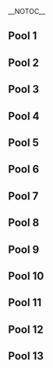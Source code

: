 {{Òssom Fights Tabs|This=2}}
__NOTOC__
{{Box|start|padding=1em}}
==Pool 1==
<!-- Generated with http://tournament-nub.rhcloud.com/rrtoliquipedia name=ossomfight-HypMeleePool1 -->

{{PlayerCrossTable
|cell-width=100
|doublerounded=false
|displaystats=true


|player1=Ice |player1flag=de |player1char= |player1link= |player1bg= |player1_w= |player1_l=
|player2=raxomukus |player2flag=se |player2char= |player2link= |player2bg= |player2_w= |player2_l=
|player3=Pelotaz0 |player3flag=es |player3char= |player3link= |player3bg= |player3_w= |player3_l=
|player4=Profano |player4flag= |player4char= |player4link= |player4bg= |player4_w= |player4_l=
|player5=pachakamakk |player5flag= |player5char= |player5link= |player5bg= |player5_w= |player5_l=

<!--Games of Player 1-->
|1vs2result=2 |1vs2resultvs=1
|1vs3result=2 |1vs3resultvs=0
|1vs4result=2 |1vs4resultvs=0
|1vs5result=2 |1vs5resultvs=0
<!--Games of Player 2-->
|2vs3result=2 |2vs3resultvs=0
|2vs4result=2 |2vs4resultvs=0
|2vs5result=2 |2vs5resultvs=0
<!--Games of Player 3-->
|3vs4result=2 |3vs4resultvs=0
|3vs5result=2 |3vs5resultvs=0
<!--Games of Player 4-->
|4vs5result=1 |4vs5resultvs=2

}}
{{Box|break|padding=1em}}
==Pool 2==
<!-- Generated with http://tournament-nub.rhcloud.com/rrtoliquipedia name=ossomfight-HypMeleePool2 -->

{{PlayerCrossTable
|cell-width=100
|doublerounded=false
|displaystats=true


|player1=Razor Ramon |player1flag= |player1char= |player1link= |player1bg= |player1_w= |player1_l=
|player2=LGuy |player2flag=fr |player2char= |player2link= |player2bg= |player2_w= |player2_l=
|player3=Aephage |player3flag=fr |player3char= |player3link= |player3bg= |player3_w= |player3_l=
|player4=Jambi |player4flag= |player4char= |player4link= |player4bg= |player4_w= |player4_l=
|player5=Santieur52 |player5flag= |player5char= |player5link= |player5bg= |player5_w= |player5_l=

<!--Games of Player 1-->
|1vs2result=0 |1vs2resultvs=2
|1vs3result=1 |1vs3resultvs=2
|1vs4result=2 |1vs4resultvs=0
|1vs5result=2 |1vs5resultvs=0
<!--Games of Player 2-->
|2vs3result=2 |2vs3resultvs=1
|2vs4result=2 |2vs4resultvs=0
|2vs5result=2 |2vs5resultvs=0
<!--Games of Player 3-->
|3vs4result=2 |3vs4resultvs=0
|3vs5result=2 |3vs5resultvs=0
<!--Games of Player 4-->
|4vs5result=2 |4vs5resultvs=0

}}
{{Box|end}}
{{Box|start|padding=1em}}
==Pool 3==
<!-- Generated with http://tournament-nub.rhcloud.com/rrtoliquipedia name=ossomfight-HypMeleePool3 -->

{{PlayerCrossTable
|cell-width=100
|doublerounded=false
|displaystats=true




|player1=Timi |player1flag=at |player1char= |player1link= |player1bg= |player1_w= |player1_l=
|player2=SaiX |player2flag=es |player2char= |player2link= |player2bg= |player2_w= |player2_l=
|player3=Angelfail |player3flag=be |player3char= |player3link= |player3bg= |player3_w= |player3_l=
|player4=Seya |player4flag=it |player4char= |player4link= |player4bg= |player4_w= |player4_l=
|player5=Dabe |player5flag= |player5char= |player5link= |player5bg= |player5_w= |player5_l=

<!--Games of Player 1-->
|1vs2result=2 |1vs2resultvs=0
|1vs3result=2 |1vs3resultvs=0
|1vs4result=2 |1vs4resultvs=0
|1vs5result=2 |1vs5resultvs=0
<!--Games of Player 2-->
|2vs3result=2 |2vs3resultvs=1
|2vs4result=2 |2vs4resultvs=0
|2vs5result=2 |2vs5resultvs=0
<!--Games of Player 3-->
|3vs4result=2 |3vs4resultvs=0
|3vs5result=2 |3vs5resultvs=0
<!--Games of Player 4-->
|4vs5result=2 |4vs5resultvs=0

}}
{{Box|break|padding=1em}}
==Pool 4==
<!-- Generated with http://tournament-nub.rhcloud.com/rrtoliquipedia name=ossomfight-HypMeleePool4 -->

{{PlayerCrossTable
|cell-width=100
|doublerounded=false
|displaystats=true



|player1=Djagof |player1flag=fr |player1char= |player1link= |player1bg= |player1_w= |player1_l=
|player2=SchlimmShady |player2flag=de |player2char= |player2link= |player2bg= |player2_w= |player2_l=
|player3=Surrealista |player3flag=es |player3char= |player3link= |player3bg= |player3_w= |player3_l=
|player4=Aelxndr |player4flag= |player4char= |player4link= |player4bg= |player4_w= |player4_l=
|player5=Brog |player5flag=fr |player5char= |player5link= |player5bg= |player5_w= |player5_l=

<!--Games of Player 1-->
|1vs2result=2 |1vs2resultvs=0
|1vs3result=2 |1vs3resultvs=0
|1vs4result=2 |1vs4resultvs=0
|1vs5result=2 |1vs5resultvs=0
<!--Games of Player 2-->
|2vs3result=2 |2vs3resultvs=0
|2vs4result=2 |2vs4resultvs=0
|2vs5result=2 |2vs5resultvs=0
<!--Games of Player 3-->
|3vs4result=2 |3vs4resultvs=0
|3vs5result=2 |3vs5resultvs=0
<!--Games of Player 4-->
|4vs5result=2 |4vs5resultvs=0

}}
{{Box|end}}
{{Box|start|padding=1em}}
==Pool 5==
<!-- Generated with http://tournament-nub.rhcloud.com/rrtoliquipedia name=ossomfight-HypMeleePool5 -->

{{PlayerCrossTable
|cell-width=100
|doublerounded=false
|displaystats=true


|player1=L Iax |player1flag= |player1char= |player1link= |player1bg= |player1_w= |player1_l=
|player2=Wiru |player2flag=es |player2char= |player2link= |player2bg= |player2_w= |player2_l=
|player3=Roryx |player3flag=pt |player3char= |player3link= |player3bg= |player3_w= |player3_l=
|player4=BadNight |player4flag=fr |player4char= |player4link= |player4bg= |player4_w= |player4_l=
|player5=Willyyy |player5flag= |player5char= |player5link= |player5bg= |player5_w= |player5_l=

<!--Games of Player 1-->
|1vs2result=2 |1vs2resultvs=0
|1vs3result=2 |1vs3resultvs=0
|1vs4result=2 |1vs4resultvs=0
|1vs5result=2 |1vs5resultvs=0
<!--Games of Player 2-->
|2vs3result=2 |2vs3resultvs=0
|2vs4result=2 |2vs4resultvs=0
|2vs5result=2 |2vs5resultvs=0
<!--Games of Player 3-->
|3vs4result=2 |3vs4resultvs=0
|3vs5result=2 |3vs5resultvs=0
<!--Games of Player 4-->
|4vs5result=0 |4vs5resultvs=2

}}
{{Box|break|padding=1em}}
==Pool 6==
<!-- Generated with http://tournament-nub.rhcloud.com/rrtoliquipedia name=ossomfight-HypMeleePool6 -->

{{PlayerCrossTable
|cell-width=100
|doublerounded=false
|displaystats=true

|player1=Overtriforce |player1flag=es |player1char= |player1link= |player1bg= |player1_w= |player1_l=
|player2=Kyo |player2flag= |player2char= |player2link= |player2bg= |player2_w= |player2_l=
|player3=Charby |player3flag=fr |player3char= |player3link= |player3bg= |player3_w= |player3_l=
|player4=Maruhai |player4flag=fr |player4char= |player4link= |player4bg= |player4_w= |player4_l=
|player5=Kaken for Kaken |player5flag= |player5char= |player5link= |player5bg= |player5_w= |player5_l=

<!--Games of Player 1-->
|1vs2result=2 |1vs2resultvs=0
|1vs3result=2 |1vs3resultvs=0
|1vs4result=2 |1vs4resultvs=0
|1vs5result=2 |1vs5resultvs=0
<!--Games of Player 2-->
|2vs3result=2 |2vs3resultvs=1
|2vs4result=2 |2vs4resultvs=0
|2vs5result=2 |2vs5resultvs=0
<!--Games of Player 3-->
|3vs4result=2 |3vs4resultvs=0
|3vs5result=2 |3vs5resultvs=0
<!--Games of Player 4-->
|4vs5result=0 |4vs5resultvs=2


}}
{{Box|end}}
{{Box|start|padding=1em}}
==Pool 7==
<!-- Generated with http://tournament-nub.rhcloud.com/rrtoliquipedia name=ossomfight-HypMeleePool7 -->

{{PlayerCrossTable
|cell-width=100
|doublerounded=false
|displaystats=true



|player1=K-12 |player1flag=es |player1char= |player1link= |player1bg= |player1_w= |player1_l=
|player2=Ksta |player2flag=es |player2char= |player2link= |player2bg= |player2_w= |player2_l=
|player3=Rondelle |player3flag=fr |player3char= |player3link= |player3bg= |player3_w= |player3_l=
|player4=Marah |player4flag= |player4char= |player4link= |player4bg= |player4_w= |player4_l=
|player5=Zeone |player5flag= |player5char= |player5link= |player5bg= |player5_w= |player5_l=

<!--Games of Player 1-->
|1vs2result=0 |1vs2resultvs=2
|1vs3result=2 |1vs3resultvs=0
|1vs4result=2 |1vs4resultvs=0
|1vs5result=2 |1vs5resultvs=0
<!--Games of Player 2-->
|2vs3result=2 |2vs3resultvs=0
|2vs4result=2 |2vs4resultvs=0
|2vs5result=2 |2vs5resultvs=0
<!--Games of Player 3-->
|3vs4result=0 |3vs4resultvs=2
|3vs5result=2 |3vs5resultvs=0
<!--Games of Player 4-->
|4vs5result=2 |4vs5resultvs=0

}}
{{Box|break|padding=1em}}
==Pool 8==
<!-- Generated with http://tournament-nub.rhcloud.com/rrtoliquipedia name=ossomfight-HypMeleePool8 -->

{{PlayerCrossTable
|cell-width=100
|doublerounded=false
|displaystats=true


|player1=Daisuki |player1flag=es |player1char= |player1link= |player1bg= |player1_w= |player1_l=
|player2=Galtier |player2flag= |player2char= |player2link= |player2bg= |player2_w= |player2_l=
|player3=Etril |player3flag=fr |player3char= |player3link= |player3bg= |player3_w= |player3_l=
|player4=Jay Pay |player4flag= |player4char= |player4link= |player4bg= |player4_w= |player4_l=
|player5=Helmet |player5flag= |player5char= |player5link= |player5bg= |player5_w= |player5_l=

<!--Games of Player 1-->
|1vs2result=2 |1vs2resultvs=0
|1vs3result=2 |1vs3resultvs=0
|1vs4result=2 |1vs4resultvs=0
|1vs5result=2 |1vs5resultvs=0
<!--Games of Player 2-->
|2vs3result=0 |2vs3resultvs=2
|2vs4result=2 |2vs4resultvs=0
|2vs5result=1 |2vs5resultvs=2
<!--Games of Player 3-->
|3vs4result=2 |3vs4resultvs=0
|3vs5result=2 |3vs5resultvs=0
<!--Games of Player 4-->
|4vs5result=0 |4vs5resultvs=2

}}
{{Box|end}}
{{Box|start|padding=1em}}
==Pool 9==
<!-- Generated with http://tournament-nub.rhcloud.com/rrtoliquipedia name=ossomfight-HypMeleePool9 -->

{{PlayerCrossTable
|cell-width=100
|doublerounded=false
|displaystats=true


|player1=Malmortis |player1flag=es |player1char= |player1link= |player1bg= |player1_w= |player1_l=
|player2=Brail_L2K |player2flag=us |player2char= |player2link= |player2bg= |player2_w= |player2_l=
|player3=JiM |player3flag=fr |player3char= |player3link= |player3bg= |player3_w= |player3_l=
|player4=PiÇÀ0 |player4flag= |player4char= |player4link= |player4bg= |player4_w= |player4_l=
|player5=Kid Candi |player5flag=fr |player5char= |player5link= |player5bg= |player5_w= |player5_l=

<!--Games of Player 1-->
|1vs2result=2 |1vs2resultvs=0
|1vs3result=2 |1vs3resultvs=0
|1vs4result=2 |1vs4resultvs=0
|1vs5result=2 |1vs5resultvs=0
<!--Games of Player 2-->
|2vs3result=0 |2vs3resultvs=2
|2vs4result=2 |2vs4resultvs=0
|2vs5result=2 |2vs5resultvs=0
<!--Games of Player 3-->
|3vs4result=2 |3vs4resultvs=0
|3vs5result=2 |3vs5resultvs=0
<!--Games of Player 4-->
|4vs5result=0 |4vs5resultvs=2

}}
{{Box|break|padding=1em}}
==Pool 10==
<!-- Generated with http://tournament-nub.rhcloud.com/rrtoliquipedia name=ossomfight-HypMeleePool10 -->

{{PlayerCrossTable
|cell-width=100
|doublerounded=false
|displaystats=true


|player1=Trifasia |player1flag=es |player1char= |player1link= |player1bg= |player1_w= |player1_l=
|player2=Plinci |player2flag=es |player2char= |player2link= |player2bg= |player2_w= |player2_l=
|player3=Eva-01 |player3flag= |player3char= |player3link= |player3bg= |player3_w= |player3_l=
|player4=Cocatriz |player4flag= |player4char= |player4link= |player4bg= |player4_w= |player4_l=

<!--Games of Player 1-->
|1vs2result=2 |1vs2resultvs=0
|1vs3result=2 |1vs3resultvs=0
|1vs4result=2 |1vs4resultvs=0
<!--Games of Player 2-->
|2vs3result=2 |2vs3resultvs=0
|2vs4result=2 |2vs4resultvs=0
<!--Games of Player 3-->
|3vs4result=2 |3vs4resultvs=1

}}
{{Box|end}}
{{Box|start|padding=1em}}
==Pool 11==
<!-- Generated with http://tournament-nub.rhcloud.com/rrtoliquipedia name=ossomfight-HypMeleePool11 -->

{{PlayerCrossTable
|cell-width=100
|doublerounded=false
|displaystats=true


|player1=Tekk |player1flag=fr |player1char= |player1link= |player1bg= |player1_w= |player1_l=
|player2=Urulok |player2flag=es |player2char= |player2link= |player2bg= |player2_w= |player2_l=
|player3=Metafalo |player3flag= |player3char= |player3link= |player3bg= |player3_w= |player3_l=
|player4=Raulell |player4flag= |player4char= |player4link= |player4bg= |player4_w= |player4_l=

<!--Games of Player 1-->
|1vs2result=2 |1vs2resultvs=0
|1vs3result=2 |1vs3resultvs=0
|1vs4result=2 |1vs4resultvs=0
<!--Games of Player 2-->
|2vs3result=2 |2vs3resultvs=0
|2vs4result=2 |2vs4resultvs=0
<!--Games of Player 3-->
|3vs4result=0 |3vs4resultvs=2
}}
{{Box|break|padding=1em}}
==Pool 12==
<!-- Generated with http://tournament-nub.rhcloud.com/rrtoliquipedia name=ossomfight-HypMeleePool12 -->

{{PlayerCrossTable
|cell-width=100
|doublerounded=false
|displaystats=true


|player1=AvengerAngel |player1flag=it |player1char= |player1link= |player1bg= |player1_w= |player1_l=
|player2=ZCK |player2flag=fr |player2char= |player2link= |player2bg= |player2_w= |player2_l=
|player3=pudding |player3flag= |player3char= |player3link= |player3bg= |player3_w= |player3_l=
|player4=no will |player4flag= |player4char= |player4link= |player4bg= |player4_w= |player4_l=

<!--Games of Player 1-->
|1vs2result=2 |1vs2resultvs=0
|1vs3result=2 |1vs3resultvs=0
|1vs4result=2 |1vs4resultvs=0
<!--Games of Player 2-->
|2vs3result=2 |2vs3resultvs=0
|2vs4result=2 |2vs4resultvs=0
<!--Games of Player 3-->
|3vs4result=2 |3vs4resultvs=1
}}
{{Box|end}}
==Pool 13==
<!-- Generated with http://tournament-nub.rhcloud.com/rrtoliquipedia name=ossomfight-HypMeleePool13 -->

{{PlayerCrossTable
|cell-width=100
|doublerounded=false
|displaystats=true


|player1=Fauster |player1flag=fr |player1char= |player1link= |player1bg= |player1_w= |player1_l=
|player2=$Kam |player2flag=es |player2char= |player2link= |player2bg= |player2_w= |player2_l=
|player3=GaussBet |player3flag= |player3char= |player3link= |player3bg= |player3_w= |player3_l=
|player4=MrTom |player4flag= |player4char= |player4link= |player4bg= |player4_w= |player4_l=

<!--Games of Player 1-->
|1vs2result=2 |1vs2resultvs=0
|1vs3result=2 |1vs3resultvs=0
|1vs4result=2 |1vs4resultvs=0
<!--Games of Player 2-->
|2vs3result=2 |2vs3resultvs=0
|2vs4result=2 |2vs4resultvs=0
<!--Games of Player 3-->
|3vs4result=2 |3vs4resultvs=0
}}
